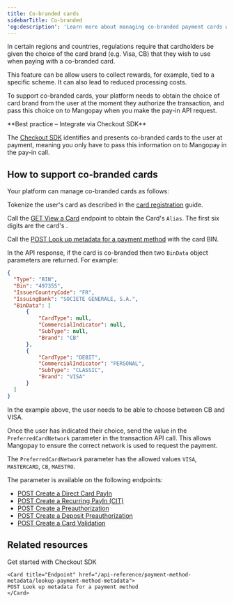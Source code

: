 ```yaml
---
title: Co-branded cards
sidebarTitle: Co-branded
'og:description': 'Learn more about managing co-branded payment cards with Mangopay.'
---
```




In certain regions and countries, regulations require that cardholders be given the choice of the card brand (e.g. Visa, CB) that they wish to use when paying with a co-branded card. 

This feature can be allow users to collect rewards, for example, tied to a specific scheme. It can also lead to reduced processing costs.

To support co-branded cards, your platform needs to obtain the choice of card brand from the user at the moment they authorize the transaction, and pass this choice on to Mangopay when you make the pay-in API request.

<Tick>
**Best practice – Integrate via Checkout SDK**

The <a href="/sdks/checkout">Checkout SDK</a> identifies and presents co-branded cards to the user at payment, meaning you only have to pass this information on to Mangopay in the pay-in call. 
</Tick>

## How to support co-branded cards

Your platform can manage co-branded cards as follows: 

<Steps>
<Step title="Register the card">

Tokenize the user's card as described in the [card registration](/guides/payment-methods/card#card-registration) guide.

</Step>

<Step title="Obtain the card BIN from the Card object">

Call the [GET View a Card](/api-reference/cards/view-card) endpoint to obtain the Card's `Alias`. The first six digits are the card's <Bin content="BIN"/>.

</Step>
<Step title="Look up the BIN to see if it's a co-branded card">

Call the [POST Look up metadata for a payment method](/api-reference/payment-method-metadata/lookup-payment-method-metadata) with the card BIN.

In the API response, if the card is co-branded then two `BinData` object parameters are returned. For example: 

```json
{
  "Type": "BIN",
  "Bin": "497355",
  "IssuerCountryCode": "FR",
  "IssuingBank": "SOCIETE GENERALE, S.A.",
  "BinData": [
      {
          "CardType": null,
          "CommercialIndicator": null,
          "SubType": null,
          "Brand": "CB"
      },
      {
          "CardType": "DEBIT",
          "CommercialIndicator": "PERSONAL",
          "SubType": "CLASSIC",
          "Brand": "VISA"
      }
  ]
}
```
</Step>
<Step title="If co-branded, present the choice to the user">

In the example above, the user needs to be able to choose between CB and VISA.
</Step>
<Step title="Send the user's choice in the pay-in">

Once the user has indicated their choice, send the value in the `PreferredCardNetwork` parameter in the transaction API call. This allows Mangopay to ensure the correct network is used to request the payment.

The `PreferredCardNetwork` parameter has the allowed values `VISA`, `MASTERCARD`, `CB`, `MAESTRO`. 

The parameter is available on the following endpoints:

- <a href="/api-reference/direct-card-payins/create-direct-card-payin">POST Create a Direct Card PayIn</a>
- <a href="/api-reference/recurring-card-payins/create-recurring-payin-cit">POST Create a Recurring PayIn (CIT)</a>
- <a href="/api-reference/preauthorizations/create-preauthorization">POST Create a Preauthorization</a>
- <a href="/api-reference/deposit-preauthorizations/create-deposit-preauthorization">POST Create a Deposit Preauthorization</a>
- <a href="/api-reference/card-validations/create-card-validation">POST Create a Card Validation</a>

</Step>
</Steps>

## Related resources  

<CardGroup col={2}> 
    <Card title="Guides" href="/sdks/checkout">
    Get started with Checkout SDK
    </Card>

    <Card title="Endpoint" href="/api-reference/payment-method-metadata/lookup-payment-method-metadata">
    POST Look up metadata for a payment method
    </Card>  
</CardGroup>
